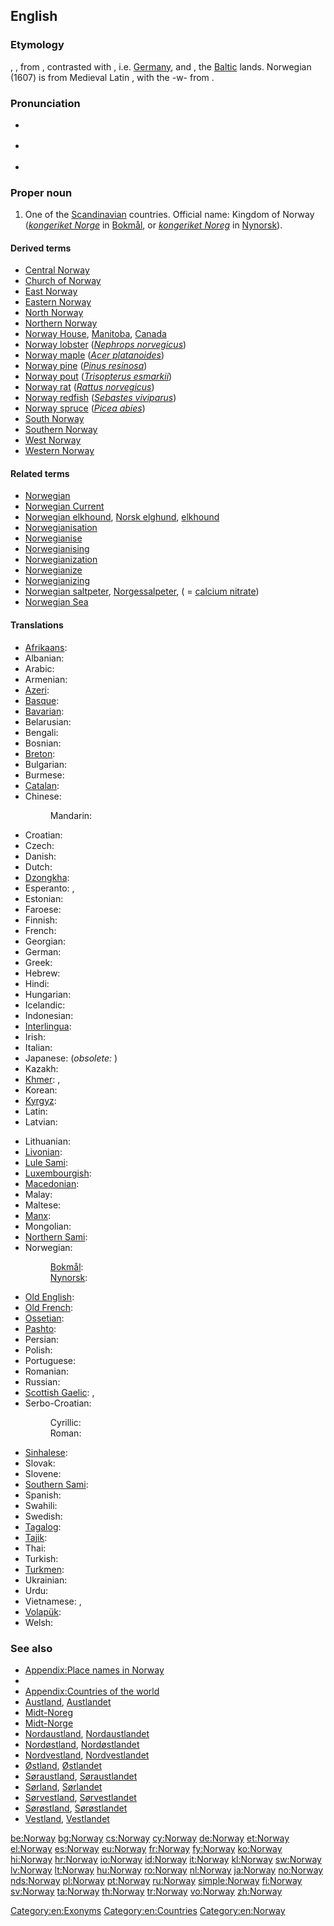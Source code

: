 ==English==
{{wikipedia}}

===Etymology===
{{etyl|ang}} {{term|Norweg|lang=ang}}, {{term|Norþweg|lang=ang}}, from {{etyl|non}} {{term|Norvegr||north way|lang=non}}, contrasted with {{term|suthrvegar||south way|lang=non}}, i.e. [[w:Germany|Germany]], and {{term|austrvegr||east way|lang=non}}, the [[w:Baltic states|Baltic]] lands. Norwegian (1607) is from Medieval Latin {{term|Norvegia|lang=la}}, with the -w- from {{term|Norway|lang=en}}.

===Pronunciation===
* {{a|UK}} {{IPA|/ˈnɔː.weɪ/}}
* {{a|US}} {{IPA|/ˈnɔɹ.weɪ/}}
* {{audio|en-us-Norway.ogg|Audio (US)}}

===Proper noun===
{{en-proper noun}}

# One of the [[Scandinavian]] countries. Official name: Kingdom of Norway (''[[kongeriket Norge]]'' in [[Bokmål]], or ''[[kongeriket Noreg]]'' in [[Nynorsk]]).

====Derived terms====
* [[Central Norway]]
* [[Church of Norway]]
* [[East Norway]]
* [[Eastern Norway]]
* [[North Norway]]
* [[Northern Norway]]
* [[Norway House]], [[Manitoba]], [[Canada]]
* [[Norway lobster]] (''[[Nephrops norvegicus]]'')
* [[Norway maple]] (''[[Acer platanoides]]'')
* [[Norway pine]] (''[[Pinus resinosa]]'')
* [[Norway pout]] (''[[Trisopterus esmarkii]]'')
* [[Norway rat]] (''[[Rattus norvegicus]]'')
* [[Norway redfish]] (''[[Sebastes viviparus]]'')
* [[Norway spruce]] (''[[Picea abies]]'')
* [[South Norway]]
* [[Southern Norway]]
* [[West Norway]]
* [[Western Norway]]

====Related terms====
* [[Norwegian]]
* [[Norwegian Current]]
* [[Norwegian elkhound]], [[Norsk elghund]], [[elkhound]]
* [[Norwegianisation]]
* [[Norwegianise]]
* [[Norwegianising]]
* [[Norwegianization]]
* [[Norwegianize]]
* [[Norwegianizing]]
* [[Norwegian saltpeter]], [[Norgessalpeter]], ( = [[calcium nitrate]])
* [[Norwegian Sea]]

====Translations====
{{trans-top|Scandinavian country}}
* [[Afrikaans]]: {{t-|af|Noorweë}}
* Albanian: {{t|sq|Norvegjia}}
* Arabic: {{t-|ar|النرويج|m|tr=al-narwiij}}
* Armenian: {{t-|hy|Նորվեգիա|tr=Norvegia}}
* [[Azeri]]: {{t|az|Norveç}}
* [[Basque]]: {{t+|eu|Norvegia}}
* [[Bavarian]]: {{tø|bar|Norwegn}}
* Belarusian: {{t|be|Нарвегія|f|tr=Narvéhija|sc=Cyrl}}
* Bengali: {{t|bn|নরওয়ে|tr=nar'ōẏē|sc=Beng|xs=Bengali}}
* Bosnian: {{t-|bs|Norveška|f}}
* [[Breton]]: {{t-|br|Norvegia}}
* Bulgarian: {{t|bg|Норвегия|f|tr=Norvégija|sc=Cyrl}}
* Burmese: {{t|my|နော်ဝေနိုင်ငံ|sc=Mymr}}
* [[Catalan]]: {{t+|ca|Noruega|f}}
* Chinese:
*: Mandarin: {{t-|cmn|挪威|tr=Nuówēi|sc=Hani}}
* Croatian: {{t+|hr|Norveška|f|alt=Nòrveškā}}
* Czech: {{t+|cs|Norsko|n}}
* Danish: {{t-|da|Norge|n}}
* Dutch: {{t+|nl|Noorwegen}}
* [[Dzongkha]]: {{t|dz|ནོ་ཝེ་|sc=Tibt}}
* Esperanto: {{t-|eo|Norvegio|xs=Esperanto}}, {{t-|eo|Norvegujo|xs=Esperanto}}
* Estonian: {{t+|et|Norra}}
* Faroese: {{t|fo|Noreg|n}}
* Finnish: {{t+|fi|Norja}}
* French: {{t+|fr|Norvège|f}}
* Georgian: {{t|ka|ნორვეგია|tr=norvegia|sc=Geor|xs=Georgian}}
* German: {{t+|de|Norwegen|n}}
* Greek: {{t+|el|Νορβηγία|f|tr=Norvigía}}
* Hebrew: {{t-|he|נורווגיה|f|tr=Norvegia}}
* Hindi: {{t|hi|नॉर्वे|tr=norve|xs=Hindi}}
* Hungarian: {{t+|hu|Norvégia}}
* Icelandic: {{t+|is|Noregur|m}}
* Indonesian: {{t-|id|Norwegia|xs=Indonesian}}
* [[Interlingua]]: {{t-|ia|Norvegia}}
* Irish: {{t-|ga|Iorua|f|alt=an Iorua|xs=Irish}}
* Italian: {{t+|it|Norvegia|f}}
* Japanese: {{t+|ja|ノルウェー|tr=Noruwē}} (''obsolete:'' {{t|ja|諾威}})
* Kazakh: {{t|kk|Норвегия|tr=Norvegiya|sc=Cyrl}}
* [[Khmer]]: {{t|km|ប្រទេស ណវ៉ែស|tr=prɑteih nɑɑvaeh|sc=Khmr}}, {{t|km|​ណ័រ​វែល|tr=nɔrvɛɛy|sc=Khmr}}
* Korean: {{t+|ko|노르웨이|tr=Noreuwei|sc=Hang}}
* [[Kyrgyz]]: {{t|ky|Норвегия|tr=Norvegiya|sc=Cyrl}}
* Latin: {{t-|la|Norvegia|f}}
* Latvian: {{t|lv|Norvēģija|f}}
{{trans-mid}}
* Lithuanian: {{t+|lt|Norvegija|xs=Lithuanian}}
* [[Livonian]]: {{tø|liv|Norvēgmō}}
* [[Lule Sami]]: {{tø|smj|Vuodna}}
* [[Luxembourgish]]: {{t|lb|Norwegen|n}}
* [[Macedonian]]: {{t|mk|Норвешка|f|tr=Norvéška|sc=Cyrl}}
* Malay: {{t|ms|Norway}}
* Maltese: {{t-|mt|Norveġja}}
* [[Manx]]: {{t-|gv|Loghlyn|xs=Manx}}
* Mongolian: {{t|mn|Норвеги|tr=Norvegi|sc=Cyrl}}
* [[Northern Sami]]: {{tø|se|Norga}}
* Norwegian:
*: [[Bokmål]]: {{t|no|Norge|n}}
*: [[Nynorsk]]: {{t|no|Noreg|n}}
* [[Old English]]: {{t-|ang|Norþweg|m|alt=Norþweġ|xs=Old English}}
* [[Old French]]: {{tø|fro|Norweie|f}}
* [[Ossetian]]: {{tø|os|Норвеги|tr=Norvegi|sc=Cyrl}}
* [[Pashto]]: {{t|ps|ناروې|sc=ps-Arab}}
* Persian: {{t+|fa|نروژ|tr=Norvež}}
* Polish: {{t+|pl|Norwegia|f}}
* Portuguese: {{t+|pt|Noruega|f}}
* Romanian: {{t+|ro|Norvegia|f}}
* Russian: {{t+|ru|Норвегия|f|tr=Norvégija}}
* [[Scottish Gaelic]]: {{t-|gd|Nirribhidh|f}}, {{t-|gd|Lochlann|m|f}}
* Serbo-Croatian:
*: Cyrillic: {{t|sh|Норвешка|f|sc=Cyrl}}
*: Roman: {{t|sh|Norveška|f}}
* [[Sinhalese]]: {{t|si|නෝර්වේ|tr=nōrvē|sc=Sinh}}
* Slovak: {{t|sk|Nórsko|n}}
* Slovene: {{t+|sl|Norveška|f}}
* [[Southern Sami]]: {{tø|sma|Nöörje}}
* Spanish: {{t+|es|Noruega|f}}
* Swahili: {{t|sw|Norwe}}
* Swedish: {{t+|sv|Norge|n}}
* [[Tagalog]]: {{t|tl|Noruwega}}
* [[Tajik]]: {{t|tg|Норвегия|tr=Norvegiya|sc=Cyrl}}
* Thai: {{t|th|นอร์เวย์|tr=nor-way}}
* Turkish: {{t+|tr|Norveç}}
* [[Turkmen]]: {{t|tk|Norwegiýa}}
* Ukrainian: {{t|uk|Норвегія|f|tr=Norvéhija|sc=Cyrl}}
* Urdu: {{t|ur|ناروے|tr=norve|xs=Urdu}}
* Vietnamese: {{t-|vi|Na Uy|xs=Vietnamese}}, {{t|vi|nước Na uy|xs=Vietnamese}}
* [[Volapük]]: {{t|vo|Norgän}}
* Welsh: {{t+|cy|Norwy|xs=Welsh}}
{{trans-bottom}}

===See also===
* [[Appendix:Place names in Norway]]
* {{list|en|countries of Europe}}
* [[Appendix:Countries of the world]]
* [[Austland]], [[Austlandet]]
* [[Midt-Noreg]]
* [[Midt-Norge]]
* [[Nordaustland]], [[Nordaustlandet]]
* [[Nordøstland]], [[Nordøstlandet]]
* [[Nordvestland]], [[Nordvestlandet]]
* [[Østland]], [[Østlandet]]
* [[Søraustland]], [[Søraustlandet]]
* [[Sørland]], [[Sørlandet]]
* [[Sørvestland]], [[Sørvestlandet]]
* [[Sørøstland]], [[Sørøstlandet]]
* [[Vestland]], [[Vestlandet]]

[[Category:en:Exonyms]]
[[Category:en:Countries]]
[[Category:en:Norway]]

[[be:Norway]]
[[bg:Norway]]
[[cs:Norway]]
[[cy:Norway]]
[[de:Norway]]
[[et:Norway]]
[[el:Norway]]
[[es:Norway]]
[[eu:Norway]]
[[fr:Norway]]
[[fy:Norway]]
[[ko:Norway]]
[[hi:Norway]]
[[hr:Norway]]
[[io:Norway]]
[[id:Norway]]
[[it:Norway]]
[[kl:Norway]]
[[sw:Norway]]
[[lv:Norway]]
[[lt:Norway]]
[[hu:Norway]]
[[ro:Norway]]
[[nl:Norway]]
[[ja:Norway]]
[[no:Norway]]
[[nds:Norway]]
[[pl:Norway]]
[[pt:Norway]]
[[ru:Norway]]
[[simple:Norway]]
[[fi:Norway]]
[[sv:Norway]]
[[ta:Norway]]
[[th:Norway]]
[[tr:Norway]]
[[vo:Norway]]
[[zh:Norway]]